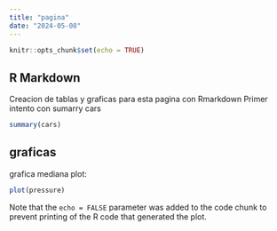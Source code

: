 ```yaml
---
title: "pagina"
date: "2024-05-08"
---
```


```r
knitr::opts_chunk$set(echo = TRUE)
```

## R Markdown

Creacion de tablas y graficas para esta pagina con Rmarkdown 
Primer intento con sumarry cars

```r
summary(cars)
```

## graficas

grafica mediana plot:

```r
plot(pressure)
```

Note that the `echo = FALSE` parameter was added to the code chunk to prevent printing of the R code that generated the plot.
